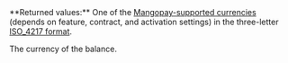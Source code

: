 <ParamField body="Currency" type="string">     
**Returned values:** One of the <a href="/guides/currencies" target="_blank">Mangopay-supported currencies</a> (depends on feature, contract, and activation settings) in the three-letter <a href="/api-reference/overview/data-formats" target="_blank">ISO_4217 format</a>.

The currency of the balance. 
</ParamField>